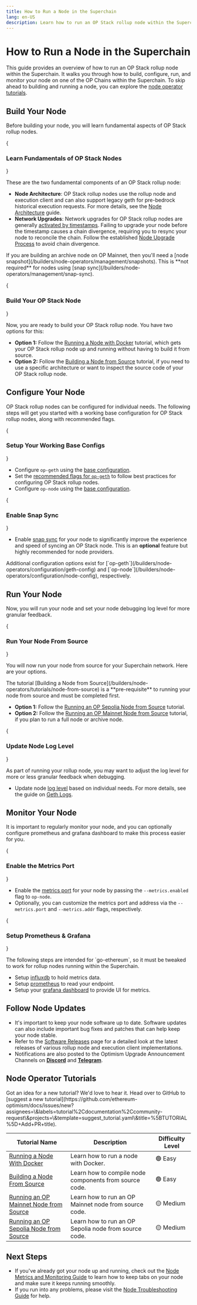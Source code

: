 ```yaml
---
title: How to Run a Node in the Superchain
lang: en-US
description: Learn how to run an OP Stack rollup node within the Superchain.
---
```



# How to Run a Node in the Superchain

This guide provides an overview of how to run an OP Stack rollup node within the Superchain. It walks you through how to build, configure, run, and monitor your node on one of the OP Chains within the Superchain. To skip ahead to building and running a node, you can explore the [node operator tutorials](#node-operator-tutorials).

## Build Your Node

Before building your node, you will learn fundamental aspects of OP Stack rollup nodes.

<Steps>
  {<h3>Learn Fundamentals of OP Stack Nodes</h3>}

  These are the two fundamental components of an OP Stack rollup node:

  *   **Node Architecture**: OP Stack rollup nodes use the rollup node and execution client and can also support legacy geth for pre-bedrock historical execution requests. For more details, see the [Node Architecture](/builders/node-operators/architecture) guide.
  *   **Network Upgrades**: Network upgrades for OP Stack rollup nodes are generally [activated by timestamps](/builders/node-operators/network-upgrades#activations). Failing to upgrade your node before the timestamp causes a chain divergence, requiring you to resync your node to reconcile the chain. Follow the established [Node Upgrade Process](/builders/node-operators/network-upgrades#upgrade-process) to avoid chain divergence.

  <Callout type="info">
    If you are building an archive node on OP Mainnet, then you'll need a [node snapshot](/builders/node-operators/management/snapshots). This is **not required** for nodes using [snap sync](/builders/node-operators/management/snap-sync).
  </Callout>

  {<h3>Build Your OP Stack Node</h3>}

  Now, you are ready to build your OP Stack rollup node. You have two options for this:

  *   **Option 1:** Follow the [Running a Node with Docker](/builders/node-operators/tutorials/node-from-docker) tutorial, which gets your OP Stack rollup node up and running without having to build it from source.
  *   **Option 2:** Follow the [Building a Node from Source](/builders/node-operators/tutorials/node-from-source) tutorial, if you need to use a specific architecture or want to inspect the source code of your OP Stack rollup node. 
</Steps>

## Configure Your Node

OP Stack rollup nodes can be configured for individual needs. The following steps will get you started with a working base configuration for OP Stack rollup nodes, along with recommended flags.

<Steps>
  {<h3>Setup Your Working Base Configs</h3>}

  *   Configure `op-geth` using the [base configuration](/builders/node-operators/configuration/base-config#working-base-configuration).
  *   Set the [recommended flags for `op-geth`](/builders/node-operators/configuration/base-config#recommended-flags-for-op-geth-configuration) to follow best practices for configuring OP Stack rollup nodes.
  *   Configure `op-node` using the [base configuration](/builders/node-operators/configuration/base-config#working-base-configuration-1).

  {<h3>Enable Snap Sync</h3>}
  
  *   Enable [snap sync](/builders/node-operators/management/snap-sync) for your node to significantly improve the experience and speed of syncing an OP Stack node. 
  This is an **optional** feature but highly recommended for node providers.

  <Callout type="info">
    Additional configuration options exist for [`op-geth`](/builders/node-operators/configuration/geth-config) and [`op-node`](/builders/node-operators/configuration/node-config), respectively.
  </Callout>
</Steps>

## Run Your Node

Now, you will run your node and set your node debugging log level for more granular feedback.

<Steps>
  {<h3>Run Your Node From Source</h3>}

 You will now run your node from source for your Superchain network. Here are your options.

  <Callout type="warning">
    The tutorial [Building a Node from Source](/builders/node-operators/tutorials/node-from-source) is a **pre-requisite** to running your node from source and must be completed first.
  </Callout>

  *   **Option 1:** Follow the [Running an OP Sepolia Node from Source](/builders/node-operators/tutorials/testnet) tutorial.
  *   **Option 2:** Follow the [Running an OP Mainnet Node from Source](/builders/node-operators/tutorials/mainnet) tutorial, if you plan to run a full node or archive node.

  {<h3>Update Node Log Level</h3>}

  As part of running your rollup node, you may want to adjust the log level for more or less granular feedback when debugging.

  *   Update node [log level](/builders/node-operators/management/configuration#loglevel) based on individual needs. For more details, see the guide on [Geth Logs](https://geth.ethereum.org/docs/fundamentals/logs).
</Steps>

## Monitor Your Node

It is important to regularly monitor your node, and you can optionally configure prometheus and grafana dashboard to make this process easier for you.

<Steps>
  {<h3>Enable the Metrics Port</h3>}

  *   Enable the [metrics port](/builders/node-operators/management/metrics) for your node by passing the `--metrics.enabled` flag to `op-node`.
  *   Optionally, you can customize the metrics port and address via the `--metrics.port` and `--metrics.addr` flags, respectively.

  {<h3>Setup Prometheus & Grafana</h3>}

  <Callout type="warning">
  The following steps are intended for `go-ethereum`, so it must be tweaked to work for rollup nodes running within the Superchain.
  </Callout>

  *   Setup [influxdb](https://geth.ethereum.org/docs/monitoring/dashboards#setting-up-influxdb) to hold metrics data.
  *   Setup [prometheus](https://geth.ethereum.org/docs/monitoring/dashboards#setting-up-prometheus) to read your endpoint.
  *   Setup your [grafana dashboard](https://geth.ethereum.org/docs/monitoring/dashboards#setting-up-grafana) to provide UI for metrics.

</Steps>

## Follow Node Updates

*   It's important to keep your node software up to date. Software updates can also include important bug fixes and patches that can help keep your node stable.
*   Refer to the [Software Releases](/builders/node-operators/releases) page for a detailed look at the latest releases of various rollup node and execution client implementations.
*   Notifications are also posted to the Optimism Upgrade Announcement Channels on [**Discord**](https://discord.com/channels/667044843901681675/754090866435424270) and [**Telegram**](https://t.me/+vPoESXHxEm83YWQx).

## Node Operator Tutorials

<Callout>
  Got an idea for a new tutorial?
  We'd love to hear it.
  Head over to GitHub to [suggest a new tutorial](https://github.com/ethereum-optimism/docs/issues/new?assignees=\&labels=tutorial%2Cdocumentation%2Ccommunity-request\&projects=\&template=suggest_tutorial.yaml\&title=%5BTUTORIAL%5D+Add+PR+title).
</Callout>

| Tutorial Name                                               | Description                                            | Difficulty Level |
| ----------------------------------------------------------- | ------------------------------------------------------ | ---------------- |
| [Running a Node With Docker](tutorials/node-from-docker)    | Learn how to run a node with Docker.                   | 🟢 Easy          |
| [Building a Node From Source](tutorials/node-from-source)   | Learn how to compile node components from source code. | 🟢 Easy          |
| [Running an OP Mainnet Node from Source](tutorials/mainnet) | Learn how to run an OP Mainnet node from source code.  | 🟡 Medium        |
| [Running an OP Sepolia Node from Source](tutorials/testnet) | Learn how to run an OP Sepolia node from source code.  | 🟡 Medium        |

## Next Steps

*   If you've already got your node up and running, check out the [Node Metrics and Monitoring Guide](/builders/node-operators/management/metrics) to learn how to keep tabs on your node and make sure it keeps running smoothly.
*   If you run into any problems, please visit the [Node Troubleshooting Guide](/builders/node-operators/management/troubleshooting) for help.
